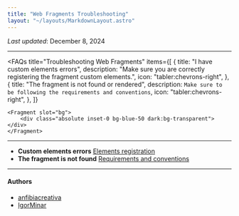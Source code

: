 ```yaml
---
title: "Web Fragments Troubleshooting"
layout: "~/layouts/MarkdownLayout.astro"
---
```


_Last updated_: December 8, 2024

---


<FAQs
	title="Troubleshooting Web Fragments"
	items={[
		{
			title: "I have custom elements errors",
			description: "Make sure you are correctly registering the fragment custom elements.",
			icon: "tabler:chevrons-right",
		},
		{
			title: "The fragment is not found or rendered",
			description: `Make sure to be following the requirements and conventions`,
			icon: "tabler:chevrons-right",
		},
	]}
>
	<Fragment slot="bg">
		<div class="absolute inset-0 bg-blue-50 dark:bg-transparent"></div>
	</Fragment>
</FAQs>

---

- **Custom elements errors**
  <a href="../documentation/elements">Elements registration</a>
- **The fragment is not found**
  <a href="../documentation/gateway.md#pre-requirements-and-conventions">Requirements and conventions</a>

---

#### Authors

<ul class="authors">
	<li class="author">
		<a href="https://github.com/anfibiacreativa">anfibiacreativa</a>
	</li>
	<li class="author">
		<a href="https://github.com/igorminar">IgorMinar</a>
	</li>
</ul>
